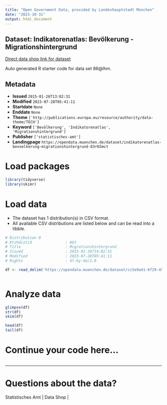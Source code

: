 ```yaml
---
title: "Open Government Data, provided by Landeshauptstadt München"
date: "2023-10-31"
output: html_document
---
```


## Dataset: Indikatorenatlas: Bevölkerung - Migrationshintergrund

[Direct data shop link for dataset](https://opendata.muenchen.de/dataset/indikatorenatlas-bevoelkerung-migrationshintergrund-83r65mct)

Auto generated R starter code for data set 86@lhm.

## Metadata

- **Issued** `2015-01-26T13:02:31`
- **Modified** `2023-07-28T05:41:11`
- **Startdate** `None`
- **Enddate** `None`
- **Theme** `['http://publications.europa.eu/resource/authority/data-theme/TECH']`
- **Keyword** `['Bevölkerung', 'Indikatorenatlas', 'Migrationshintergrund']`
- **Publisher** `['statistisches-amt']`
- **Landingpage** `https://opendata.muenchen.de/dataset/indikatorenatlas-bevoelkerung-migrationshintergrund-83r65mct`


# Load packages

```r

library(tidyverse)
library(skimr)

```

# Load data

-   The dataset has 1 distribution(s) in CSV format.
-   All available CSV distributions are listed below and can be read into a tibble.

```r

# Distribution 0
# Ktzhdistid               : 861
# Title                    : Migrationshintergrund
# Issued                   : 2015-01-26T14:02:31
# Modified                 : 2023-07-28T05:41:11
# Rights                   : dl-by-de/2.0

df <- read_delim('https://opendata.muenchen.de/dataset/cc5e9a41-6f29-458a-b8e1-103da957a333/resource/f98bf568-c84d-4f9f-b3d3-ebc985933f7b/download/indikat_bevoelkerung_migrationshintergrund_240723.csv')



```

# Analyze data

```r

glimpse(df)
str(df)
skim(df)

head(df)
tail(df)

```

# Continue your code here...

```r

```

------------------------------------------------------------------------

# Questions about the data?

Statistisches Amt | Data Shop | 
